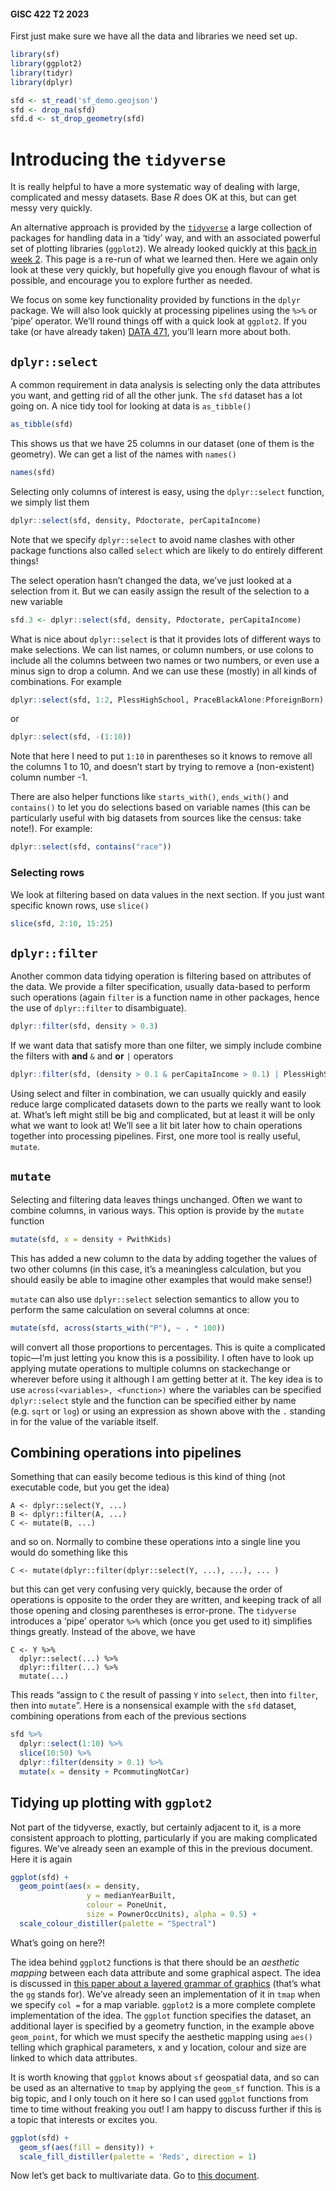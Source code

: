 #### GISC 422 T2 2023
First just make sure we have all the data and libraries we need set up.
```r
library(sf)
library(ggplot2)
library(tidyr)
library(dplyr)

sfd <- st_read('sf_demo.geojson')
sfd <- drop_na(sfd)
sfd.d <- st_drop_geometry(sfd)
```
# Introducing the `tidyverse`
It is really helpful to have a more systematic way of dealing with large, complicated and messy datasets. Base *R* does OK at this, but can get messy very quickly. 

An alternative approach is provided by the [`tidyverse`](https://www.tidyverse.org/) a large collection of packages for handling data in a 'tidy' way, and with an associated powerful set of plotting libraries (`ggplot2`). We already looked quickly at this [back in week 2](https://github.com/DOSull/GISC-422/blob/master/labs/making-maps-in-r/02-data-wrangling-in-r.md). This page is a re-run of what we learned then. Here we again only look at these very quickly, but hopefully give you enough flavour of what is possible, and encourage you to explore further as needed.
 
We focus on some key functionality provided by functions in the `dplyr` package. We will also look quickly at processing pipelines using the `%>%` or 'pipe' operator. We'll round things off with a quick look at `ggplot2`. If you take (or have already taken) [DATA 471](https://www.wgtn.ac.nz/courses/data/471/2021/offering?crn=33154), you'll learn more about both.

## `dplyr::select` 
A common requirement in data analysis is selecting only the data attributes you want, and getting rid of all the other junk. The `sfd` dataset has a lot going on. A nice tidy tool for looking at data is `as_tibble()`
```r
as_tibble(sfd)
```

This shows us that we have 25 columns in our dataset (one of them is the geometry). We can get a list of the names with `names()`
```r
names(sfd)
```

Selecting only columns of interest is easy, using the `dplyr::select` function, we simply list them
```r
dplyr::select(sfd, density, Pdoctorate, perCapitaIncome)
```

Note that we specify `dplyr::select` to avoid name clashes with other package functions also called `select` which are likely to do entirely different things! 

The select operation hasn't changed the data, we've just looked at a selection from it. But we can easily assign the result of the selection to a new variable
```r
sfd.3 <- dplyr::select(sfd, density, Pdoctorate, perCapitaIncome)
```

What is nice about `dplyr::select` is that it provides lots of different ways to make selections. We can list names, or column numbers, or use colons to include all the columns between two names or two numbers, or even use a minus sign to drop a column. And we can use these (mostly) in all kinds of combinations. For example
```r
dplyr::select(sfd, 1:2, PlessHighSchool, PraceBlackAlone:PforeignBorn)
```

or
```r
dplyr::select(sfd, -(1:10))
```

Note that here I need to put `1:10` in parentheses so it knows to remove all the columns 1 to 10, and doesn't start by trying to remove a (non-existent) column number -1.

There are also helper functions like `starts_with()`, `ends_with()` and `contains()` to let you do selections based on variable names (this can be particularly useful with big datasets from sources like the census: take note!). For example:
```r
dplyr::select(sfd, contains("race"))
```

### Selecting rows
We look at filtering based on data values in the next section. If you just want specific known rows, use `slice()`
```r
slice(sfd, 2:10, 15:25)
```

## `dplyr::filter`
Another common data tidying operation is filtering based on attributes of the data. We provide a filter specification, usually data-based to perform such operations (again `filter` is a function name in other packages, hence the use of `dplyr::filter` to disambiguate).
```r
dplyr::filter(sfd, density > 0.3)
```

If we want data that satisfy more than one filter, we simply include combine the filters with **and** `&` and **or** `|` operators
```r
dplyr::filter(sfd, (density > 0.1 & perCapitaIncome > 0.1) | PlessHighSchool > 0.5)
```

Using select and filter in combination, we can usually quickly and easily reduce large complicated datasets down to the parts we really want to look at. What's left might still be big and complicated, but at least it will be only what we want to look at!  We'll see a lit bit later how to chain operations together into processing pipelines. First, one more tool is really useful, `mutate`.

## `mutate`
Selecting and filtering data leaves things unchanged. Often we want to combine columns, in various ways. This option is provide by the `mutate` function
```r
mutate(sfd, x = density + PwithKids)
```

This has added a new column to the data by adding together the values of two other columns (in this case, it's a meaningless calculation, but you should easily be able to imagine other examples that would make sense!)

`mutate` can also use `dplyr::select` selection semantics to allow you to perform the same calculation on several columns at once:
```r
mutate(sfd, across(starts_with("P"), ~ . * 100))
```
will convert all those proportions to percentages. This is quite a complicated topic&mdash;I'm just letting you know this is a possibility. I often have to look up applying mutate operations to multiple columns on stackechange or wherever before using it although I am getting better at it. The key idea is to use `across(<variables>, <function>)` where the variables can be specified `dplyr::select` style and the function can be specified either by name (e.g. `sqrt` or `log`) or using an expression as shown above with the `.` standing in for the value of the variable itself.

## Combining operations into pipelines
Something that can easily become tedious is this kind of thing (not executable code, but you get the idea)

    A <- dplyr::select(Y, ...)
    B <- dplyr::filter(A, ...)
    C <- mutate(B, ...)
    
and so on. Normally to combine these operations into a single line you would do something like this

    C <- mutate(dplyr::filter(dplyr::select(Y, ...), ...), ... )
    
but this can get very confusing very quickly, because the order of operations is opposite to the order they are written, and keeping track of all those opening and closing parentheses is error-prone. The `tidyverse` introduces a 'pipe' operator `%>%` which (once you get used to it) simplifies things greatly. Instead of the above, we have

    C <- Y %>% 
      dplyr::select(...) %>% 
      dplyr::filter(...) %>% 
      mutate(...)
    
This reads "assign to `C` the result of passing `Y` into `select`, then into `filter`, then into `mutate`". Here is a nonsensical example with the `sfd` dataset, combining operations from each of the previous sections
```r
sfd %>%
  dplyr::select(1:10) %>%
  slice(10:50) %>%
  dplyr::filter(density > 0.1) %>%
  mutate(x = density + PcommutingNotCar)
```

## Tidying up plotting with `ggplot2`
Not part of the tidyverse, exactly, but certainly adjacent to it, is a more consistent approach to plotting, particularly if you are making complicated figures. We've already seen an example of this in the previous document. Here it is again
```r
ggplot(sfd) +
  geom_point(aes(x = density,
                 y = medianYearBuilt,
                 colour = PoneUnit,
                 size = PownerOccUnits), alpha = 0.5) +
  scale_colour_distiller(palette = "Spectral")
```

What's going on here?! 

The idea behind `ggplot2` functions is that there should be an *aesthetic mapping* between each data attribute and some graphical aspect. The idea is discussed in [this paper about a layered grammar of graphics](http://vita.had.co.nz/papers/layered-grammar.pdf) (that's what the `gg` stands for). We've already seen an implementation of it in `tmap` when we specify `col = ` for a map variable. `ggplot2` is a more complete complete implementation of the idea. The `ggplot` function specifies the dataset, an additional layer is specified by a geometry function, in the example above `geom_point`, for which we must specify the aesthetic mapping using `aes()` telling which graphical parameters, x and y location, colour and size are linked to which data attributes.

It is worth knowing that `ggplot` knows about `sf` geospatial data, and so can be used as an alternative to `tmap` by applying the `geom_sf` function. This is a big topic, and I only touch on it here so I can used `ggplot` functions from time to time without freaking you out! I am happy to discuss further if this is a topic that interests or excites you.
```r
ggplot(sfd) +
  geom_sf(aes(fill = density)) + 
  scale_fill_distiller(palette = 'Reds', direction = 1)
```

Now let's get back to multivariate data. Go to [this document](03-dimensional-reduction.md).